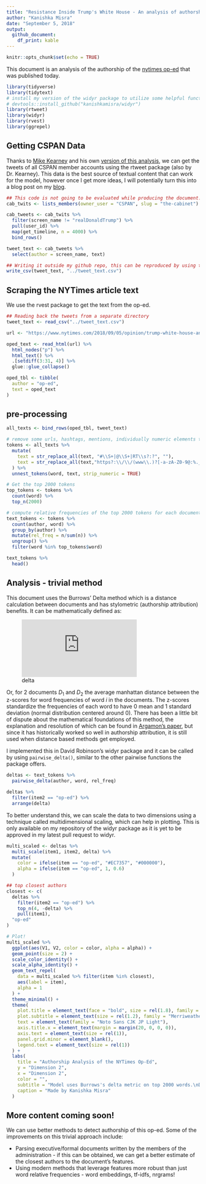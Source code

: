 ```yaml
---
title: "Resistance Inside Trump's White House - An analysis of authorship"
author: "Kanishka Misra"
date: "September 5, 2018"
output: 
  github_document: 
    df_print: kable
---
```


```r
knitr::opts_chunk$set(echo = TRUE)
```

This document is an analysis of the authorship of the [nytimes op-ed](https://www.nytimes.com/2018/09/05/opinion/trump-white-house-anonymous-resistance.html) that was published today. 

```r
library(tidyverse)
library(tidytext)
# install my version of the widyr package to utilize some helpful functions
# devtools::install_github("kanishkamisra/widyr")
library(rtweet)
library(widyr)
library(rvest)
library(ggrepel)
```


## Getting CSPAN Data

Thanks to [Mike Kearney](https://twitter.com/kearneymw) and his own [version of this analysis](https://github.com/mkearney/resist_oped), we can get the tweets of all CSPAN member accounts using the rtweet package (also by Dr. Kearney). This data is the best source of textual content that can work for the model, however once I get more ideas, I will potentially turn this into a blog post on my [blog](http://kanishka.xyz).


```r
## This code is not going to be evaluated while producing the document.
cab_twits <- lists_members(owner_user = "CSPAN", slug = "the-cabinet")

cab_tweets <- cab_twits %>%
  filter(screen_name != "realDonaldTrump") %>%
  pull(user_id) %>%
  map(get_timeline, n = 4000) %>%
  bind_rows()

tweet_text <- cab_tweets %>%
  select(author = screen_name, text)

## Writing it outside my github repo, this can be reproduced by using the code above :)
write_csv(tweet_text, "../tweet_text.csv")
```

## Scraping the NYTimes article text

We use the rvest package to get the text from the op-ed.

```r
## Reading back the tweets from a separate directory
tweet_text <- read_csv("../tweet_text.csv")

url <- "https://www.nytimes.com/2018/09/05/opinion/trump-white-house-anonymous-resistance.html"

oped_text <- read_html(url) %>%
  html_nodes("p") %>%
  html_text() %>%
  .[setdiff(3:31, 4)] %>%
  glue::glue_collapse()

oped_tbl <- tibble(
  author = "op-ed",
  text = oped_text
)
```

## pre-processing

```r
all_texts <- bind_rows(oped_tbl, tweet_text)

# remove some urls, hashtags, mentions, individually numeric elements then tokenize and count global term-frequencies
tokens <- all_texts %>%
  mutate(
    text = str_replace_all(text, "#\\S+|@\\S+|RT\\s?:?", ""),
    text = str_replace_all(text,"https?:\\/\\/(www\\.)?[-a-zA-Z0-9@:%._\\+~#=]{2,256}\\.[a-z]{2,6}\\b([-a-zA-Z0-9@:%_\\+.~#?&//=]*)", "")
  ) %>%
  unnest_tokens(word, text, strip_numeric = TRUE)

# Get the top 2000 tokens
top_tokens <- tokens %>%
  count(word) %>%
  top_n(2000)

# compute relative frequencies of the top 2000 tokens for each document
text_tokens <- tokens %>%
  count(author, word) %>%
  group_by(author) %>%
  mutate(rel_freq = n/sum(n)) %>%
  ungroup() %>%
  filter(word %in% top_tokens$word)

text_tokens %>%
  head()
```

## Analysis - trivial method

This document uses the Burrows' Delta method which is a distance calculation between documents and has stylometric (authorship attribution) benefits. It can be mathematically defined as:

![delta](http://latex.codecogs.com/gif.latex?%5Cbg_white%20%5Cfrac%7B1%7D%7Bn%7D%5Csum_%7Bi%20%3D%201%7D%5E%7Bn%7D%7B%7Cz_i%28D_1%29%20-%20z_i%28D_2%29%7C%7D)

Or, for 2 documents $D_1$ and $D_2$ the average manhattan distance between the z-scores for word frequencies of word $i$ in the documents. The z-scores standardize the frequencies of each word to have 0 mean and 1 standard deviation (normal distribution centered around 0). There has been a little bit of dispute about the mathematical foundations of this method, the explanation and resolution of which can be found in [Argamon's paper](http://citeseerx.ist.psu.edu/viewdoc/download?doi=10.1.1.842.4317&rep=rep1&type=pdf), but since it has historically worked so well in authorship attribution, it is still used when distance based methods get employed.

I implemented this in David Robinson's widyr package and it can be called by using `pairwise_delta()`, similar to the other pairwise functions the package offers.


```r
deltas <- text_tokens %>%
  pairwise_delta(author, word, rel_freq)

deltas %>%
  filter(item2 == "op-ed") %>%
  arrange(delta)
```

To better understand this, we can scale the data to two dimensions using a technique called multidimensional scaling, which can help in plotting. This is only available on my repository of the widyr package as it is yet to be approved in my latest pull request to widyr.

```r
multi_scaled <- deltas %>%
  multi_scale(item1, item2, delta) %>%
  mutate(
    color = ifelse(item == "op-ed", "#EC7357", "#000000"),
    alpha = ifelse(item == "op-ed", 1, 0.6)
  )

## top closest authors
closest <- c(
  deltas %>% 
    filter(item2 == "op-ed") %>% 
    top_n(4, -delta) %>%
    pull(item1),
  "op-ed"
)

# Plot!
multi_scaled %>%
  ggplot(aes(V1, V2, color = color, alpha = alpha)) +
  geom_point(size = 2) +
  scale_color_identity() +
  scale_alpha_identity() +
  geom_text_repel(
    data = multi_scaled %>% filter(item %in% closest),
    aes(label = item),
    alpha = 1
  ) +
  theme_minimal() +
  theme(
    plot.title = element_text(face = "bold", size = rel(1.8), family = "Merriweather"),
    plot.subtitle = element_text(size = rel(1.2), family = "Merriweather Light", margin = margin(0,0,20,0)),
    text = element_text(family = "Noto Sans CJK JP Light"),
    axis.title.x = element_text(margin = margin(20, 0, 0, 0)),
    axis.text = element_text(size = rel(1)),
    panel.grid.minor = element_blank(),
    legend.text = element_text(size = rel(1))
  ) + 
  labs(
    title = "Authorship Analysis of the NYTimes Op-Ed",
    y = "Dimension 2",
    x = "Dimension 2",
    color = "",
    subtitle = "Model uses Burrows's delta metric on top 2000 words.\nData from CSPAN twitter timelines, thanks to Mike Kearney's rtweet package!",
    caption = "Made by Kanishka Misra"
  )
```

## More content coming soon!

We can use better methods to detect authorship of this op-ed. Some of the improvements on this trivial approach include:

* Parsing executive/formal documents written by the members of the administration - if this can be obtained, we can get a better estimate of the closest authors to the document's features.
* Using modern methods that leverage features more robust than just word relative frequencies - word embeddings, tf-idfs, nrgrams!
